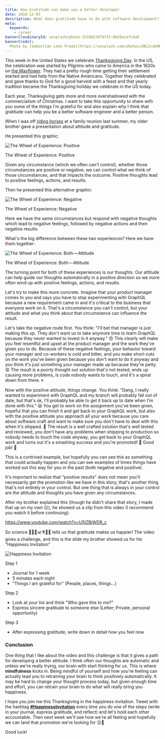 ```yaml
---
title: How Gratitude can make you a better developer
date: 2018-12-03
description: What does gratitude have to do with software development?
meta:
  keywords:
    - career
bannerCloudinaryId: unsplash/photo-1510022079733-8b58aca7c4a9
bannerCredit:
  Photo by [Sebastián León Prado](https://unsplash.com/photos/dBiIcdxMWfE)
---
```


This week in the United States we celebrate
[Thanksgiving Day](https://en.wikipedia.org/wiki/Thanksgiving). In the US, the
celebration was started by Pilgrims who came to America in the 1620s on
[the Mayflower](https://en.wikipedia.org/wiki/Mayflower). They had a pretty
rough time getting their settlement started and had help from the Native
Americans. Together they celebrated and gave thanks to God for a good harvest
with a feast and that yearly tradition became the Thanksgiving holiday we
celebrate in the US today.

Each year, Thanksgiving gets more and more overshadowed with the commercialism
of Christmas. I want to take this opportunity to share with you some of the
things I'm grateful for and also explain why I think that gratitude can help you
be a better software engineer and a better person.

When I was off
[riding horses](https://twitter.com/kentcdodds/status/1043644565041819648) at a
family reunion last summer, my older brother gave a presentation about attitude
and gratitude.

He presented this graphic:

![The Wheel of Experience: Positive](https://res.cloudinary.com/kentcdodds-com/image/upload/v1625032774/kentcdodds.com/content/blog/how-gratitude-can-make-you-a-better-developer/0.png)

<figcaption>The Wheel of Experience: Positive</figcaption>

Given any circumstance (which we often can't control), whether those
circumstances are positive or negative, we can control what we think of those
circumstances, and that impacts the outcome. Positive thoughts lead to positive
feelings, actions, and results.

Then he presented this alternative graphic:

![The Wheel of Experience: Negative](https://res.cloudinary.com/kentcdodds-com/image/upload/v1625032773/kentcdodds.com/content/blog/how-gratitude-can-make-you-a-better-developer/1.png)

<figcaption>The Wheel of Experience: Negative</figcaption>

Here we have the same circumstances but respond with negative thoughts which
lead to negative feelings, followed by negative actions and then negative
results.

What's the big difference between these two experiences? Here we have them
together:

![The Wheel of Experience: Both — Attitude](https://res.cloudinary.com/kentcdodds-com/image/upload/v1625032774/kentcdodds.com/content/blog/how-gratitude-can-make-you-a-better-developer/2.png)

<figcaption>The Wheel of Experience: Both — Attitude</figcaption>

The turning point for both of these experiences is our thoughts. Our attitude
can help guide our thoughts automatically in a positive direction so we more
often wind up with positive feelings, actions, and results.

Let's try to make this more concrete. Imagine that your product manager comes to
you and says you have to stop experimenting with GraphQL because a new
requirement came in and it's critical to the business that everyone work on it.
That's a circumstance you can't control, but your attitude and what you think
about that circumstance can influence the result.

Let's take the negative route first. You think: "I'll bet that manager is just
making this up. They don't want us to take anymore time to learn GraphQL because
they never wanted to invest in it anyway." 😠 This clearly will make you feel
resentful and upset at the product manager and the work they've given you to do.
Because of these negative feelings, your behavior toward your manager and
co-workers is cold and bitter, and you make short-cuts on the work you've been
given because you don't want to do it anyway and you think it's just something
your manager made up because they're petty. 😡 The result is a poorly thought
out solution that's not tested, ends up causing more problems, is code nobody
wants to touch, and it's a spiral down from there. 🌀

Now with the positive attitude, things change. You think: "Dang, I really wanted
to experiment with GraphQL and my branch will probably fall out of date, but
that's ok, I'll probably be able to get it back up to date when I'm done with
this." 😃 You get to work on the assignment you've been given, hopeful that you
can finish it and get back to your GraphQL work, but also with the positive
attitude you approach all your work because you care about software craft and
want to make sure you don't have to deal with this when it's shipped. 🚢 The
result is a well crafted solution that's well tested and reviewed, you don't
have any problems when shipping to production so nobody needs to touch the code
anyway, you get back to your GraphQL work and turns out it's a smashing success
and you're promoted! 🥇 Good job! 👏

This is a contrived example, but hopefully you can see this as something that
could actually happen and you can see examples of times things have worked out
this way for you in the past (both negative and positive).

It's important to realize that "positive results" does not mean you'll
necessarily get the promotion like we have in this story, that's another thing
that's not entirely in your control. But one thing that is always in your
control are the attitude and thoughts you have given any circumstances.

After my brother explained this (though he didn't share that story, I made that
up on my own 😉), he showed us a clip from this video (I recommend you watch it
before continuing):

https://www.youtube.com/watch?v=U5lZBjWDR_c

So science 👩‍🔬🔬📊⚗️👨‍🔬 tells us that gratitude makes us happier! The video gives
a challenge, and this is the slide my brother showed us for his "Happiness
Invitation"

![Happiness Invitation](https://res.cloudinary.com/kentcdodds-com/image/upload/v1625032775/kentcdodds.com/content/blog/how-gratitude-can-make-you-a-better-developer/3.png)

Step 1

- Journal for 1 week
- 5 minutes each night
- "Things I am grateful for" (People, places, things...)

Step 2

- Look at your list and think "Who gave this to me?"
- Express sincere gratitude to someone else (Letter; Private, personal
  opportunity)

Step 3

- After expressing gratitude, write down in detail how you feel now

### Conclusion

One thing that I like about the video and this challenge is that it gives a path
for developing a better attitude. I think often our thoughts are automatic and
unless we're really trying, our brain with start thinking for us. This is where
**mindfulness** kicks in. Being mindful of yourself and how you're feeling can
actually lead you to retraining your brain to think positively automatically. It
may be hard to change your thought process today, but given enough time and
effort, you can retrain your brain to do what will really bring you happiness.

I hope you join me this Thanksgiving in the happiness invitation. Tweet with the
hashtag
[**#HappinessInvitation**](https://twitter.com/hashtag/HappinessInvitation)
every time you do one of the steps (write in your journal, express gratitude,
and reflect) and let's hold each other accountable. Then next week we'll see how
we're all feeling and hopefully we can land that promotion we're looking for
😉🥇

Good luck!
